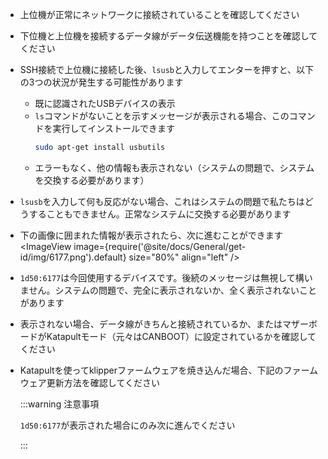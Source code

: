 * 上位機が正常にネットワークに接続されていることを確認してください
* 下位機と上位機を接続するデータ線がデータ伝送機能を持つことを確認してください
* SSH接続で上位機に接続した後、`lsusb`と入力してエンターを押すと、以下の3つの状況が発生する可能性があります
    * 既に認識されたUSBデバイスの表示
    * `ls`コマンドがないことを示すメッセージが表示される場合、このコマンドを実行してインストールできます
        ```bash
        sudo apt-get install usbutils
        ```
    * エラーもなく、他の情報も表示されない（システムの問題で、システムを交換する必要があります）
* `lsusb`を入力して何も反応がない場合、これはシステムの問題で私たちはどうすることもできません。正常なシステムに交換する必要があります
* 下の画像に囲まれた情報が表示されたら、次に進むことができます
    <ImageView image={require('@site/docs/General/get-id/img/6177.png').default} size="80%" align="left" /> 
* `1d50:6177`は今回使用するデバイスです。後続のメッセージは無視して構いません。システムの問題で、完全に表示されないか、全く表示されないことがあります
* 表示されない場合、データ線がきちんと接続されているか、またはマザーボードがKatapultモード（元々はCANBOOT）に設定されているかを確認してください
* Katapultを使ってklipperファームウェアを焼き込んだ場合、下記のファームウェア更新方法を確認してください

    :::warning 注意事項

    `1d50:6177`が表示された場合にのみ次に進んでください

    :::
